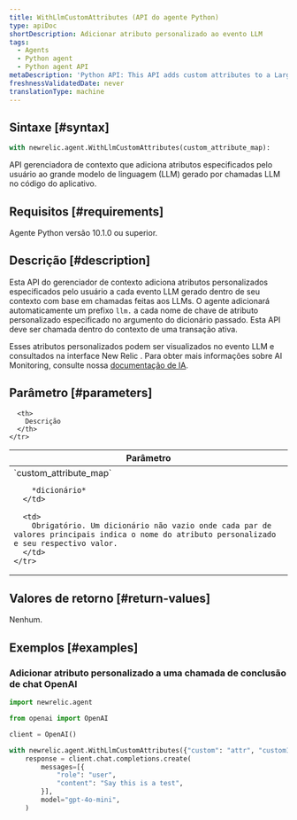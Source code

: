 ```yaml
---
title: WithLlmCustomAttributes (API do agente Python)
type: apiDoc
shortDescription: Adicionar atributo personalizado ao evento LLM
tags:
  - Agents
  - Python agent
  - Python agent API
metaDescription: 'Python API: This API adds custom attributes to a Large Language Model (LLM) events generated in AI applications.'
freshnessValidatedDate: never
translationType: machine
---
```


## Sintaxe [#syntax]

```py
with newrelic.agent.WithLlmCustomAttributes(custom_attribute_map):
```

API gerenciadora de contexto que adiciona atributos especificados pelo usuário ao grande modelo de linguagem (LLM) gerado por chamadas LLM no código do aplicativo.

## Requisitos [#requirements]

Agente Python versão 10.1.0 ou superior.

## Descrição [#description]

Esta API do gerenciador de contexto adiciona atributos personalizados especificados pelo usuário a cada evento LLM gerado dentro de seu contexto com base em chamadas feitas aos LLMs. O agente adicionará automaticamente um prefixo `llm.` a cada nome de chave de atributo personalizado especificado no argumento do dicionário passado. Esta API deve ser chamada dentro do contexto de uma transação ativa.

Esses atributos personalizados podem ser visualizados no evento LLM e consultados na interface New Relic . Para obter mais informações sobre AI Monitoring, consulte nossa [documentação de IA](https://docs.newrelic.com/docs/ai-monitoring/intro-to-ai-monitoring/).

## Parâmetro [#parameters]

<table>
  <thead>
    <tr>
      <th width="25%">
        Parâmetro
      </th>

      <th>
        Descrição
      </th>
    </tr>
  </thead>

  <tbody>
    <tr>
      <td>
        `custom_attribute_map`

        *dicionário*
      </td>

      <td>
        Obrigatório. Um dicionário não vazio onde cada par de valores principais indica o nome do atributo personalizado e seu respectivo valor.
      </td>
    </tr>
  </tbody>
</table>

## Valores de retorno [#return-values]

Nenhum.

## Exemplos [#examples]

### Adicionar atributo personalizado a uma chamada de conclusão de chat OpenAI

```py
import newrelic.agent

from openai import OpenAI

client = OpenAI()

with newrelic.agent.WithLlmCustomAttributes({"custom": "attr", "custom1": "attr1"}):
    response = client.chat.completions.create(
        messages=[{
            "role": "user",
            "content": "Say this is a test",
        }],
        model="gpt-4o-mini",
    )
```
